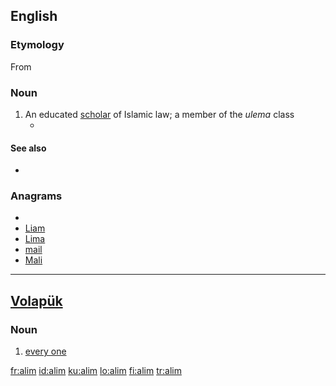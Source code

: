 ==English==

===Etymology===

From {{etyl|ar}} {{term|lang=ar|sc=Arab|عالِم}}

===Noun===
{{en-noun|?}}

# An educated [[scholar]] of Islamic law; a member of the ''ulema'' class
#*{{quote-news|2007|February 25|Carla Power|A Secret History|New York Times|url=http://www.nytimes.com/2007/02/25/magazine/25wwlnEssay.t.html
|passage=Akram is a working '''alim''', lecturing in mosques and universities and dispensing fatwas on issues like inheritance and divorce. }}

====See also====
*{{pedialite|Ulema}}

===Anagrams===
* {{alphagram|ailm}}
* [[Liam#English|Liam]]
* [[Lima#English|Lima]]
* [[mail#English|mail]]
* [[Mali#English|Mali]]


----

==[[Volapük]]==
===Noun===
{{infl|vo|noun|plural|[[alims]]}}
# [[every one]]

[[fr:alim]]
[[id:alim]]
[[ku:alim]]
[[lo:alim]]
[[fi:alim]]
[[tr:alim]]